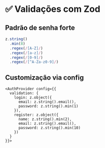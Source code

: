 # ✅ Validações com Zod

## Padrão de senha forte

```ts
z.string()
  .min(8)
  .regex(/[A-Z]/)
  .regex(/[a-z]/)
  .regex(/[0-9]/)
  .regex(/[^A-Za-z0-9]/)
```

## Customização via config

```tsx
<AuthProvider config={{
  validation: {
    login: z.object({
      email: z.string().email(),
      password: z.string().min(1)
    }),
    register: z.object({
      name: z.string().min(2),
      email: z.string().email(),
      password: z.string().min(10)
    })
  }
}}>
```